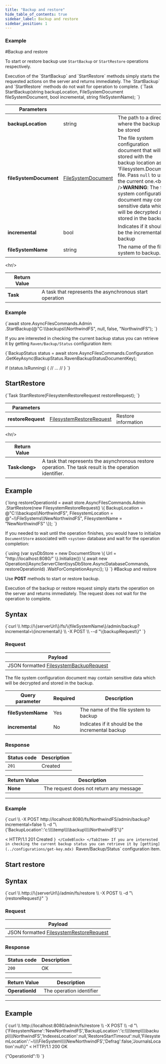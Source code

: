 ```yaml
---
title: "Backup and restore"
hide_table_of_contents: true
sidebar_label: Backup and restore
sidebar_position: 1
---
```





### Example
<LanguageSwitcher supportedLanguages={supportedLanguages} />
<LanguageContent language="csharp">
#Backup and restore

To start or restore backup use `StartBackup` or `StartRestore` operations respectively.


<Admonition type="note" title="Non blocking operations" id="non-blocking-operations" href="#non-blocking-operations">
Execution of the `StartBackup` and `StartRestore` methods simply starts the requested actions on the server and returns immediately. 
The `StartBackup` and `StartRestore` methods do not wait for operation to complete.
</Admonition>



<TabItem value="start_backup_1" label="start_backup_1">
<CodeBlock language="csharp">
{`Task StartBackup(string backupLocation, FileSystemDocument fileSystemDocument, bool incremental, string fileSystemName);
`}
</CodeBlock>
</TabItem>

| Parameters | | |
| ------------- | ------------- | ----- |
| **backupLocation** | string | The path to a directory where the backup will be stored |
| **fileSystemDocument** | [FileSystemDocument](../../../../glossary/file-system-document.mdx) | The file system configuration document that will be stored with the backup location as 'Filesystem.Document' file. Pass `null` to use the current one.&lt;br /&gt;**WARNING**: The file system configuration document may contain sensitive data which will be decrypted and stored in the backup. |
| **incremental** | bool | Indicates if it should be the incremental backup |
| **fileSystemName** | string | The name of the file system to backup. |

&lt;hr/&gt;

| Return Value | |
| ------------- | ------------- |
| **Task** | A task that represents the asynchronous start operation |

### Example

<TabItem value="start_backup_2" label="start_backup_2">
<CodeBlock language="csharp">
{`await store.AsyncFilesCommands.Admin
		.StartBackup(@"C:\\backups\\NorthwindFS", null, false, "NorthwindFS");
`}
</CodeBlock>
</TabItem>

If you are interested in checking the current backup status you can retrieve it by getting `Raven/Backup/Status` configuration item:

<TabItem value="start_backup_3" label="start_backup_3">
<CodeBlock language="csharp">
{`BackupStatus status = await store.AsyncFilesCommands.Configuration
	.GetKeyAsync<BackupStatus>(BackupStatus.RavenBackupStatusDocumentKey);

if (status.IsRunning)
\{
	// ... //
\}
`}
</CodeBlock>
</TabItem>




## StartRestore

<TabItem value="start_restore_1" label="start_restore_1">
<CodeBlock language="csharp">
{`Task<long> StartRestore(FilesystemRestoreRequest restoreRequest);
`}
</CodeBlock>
</TabItem>

| Parameters | | |
| ------------- | ------------- | ----- |
| **restoreRequest** | [FilesystemRestoreRequest](../../../../glossary/file-system-restore-request.mdx) | Restore information |

&lt;hr/&gt;

| Return Value | |
| ------------- | ------------- |
| **Task&lt;long&gt;** | A task that represents the asynchronous restore operation. The task result is the operation identifier. |

## Example

<TabItem value="start_restore_2" label="start_restore_2">
<CodeBlock language="csharp">
{`long restoreOperationId = await store.AsyncFilesCommands.Admin
									.StartRestore(new FilesystemRestoreRequest()
									\{
										BackupLocation = @"C:\\backups\\NorthwindFS",
										FilesystemLocation = @"~\\FileSystems\\NewNorthwindFS",
										FilesystemName = "NewNorthwindFS"
									\});
`}
</CodeBlock>
</TabItem>

If you needed to wait until the operation finishes, you would have to initialize `DocumentStore` associated with `<system>` database and wait for the operation completion:

<TabItem value="start_restore_3" label="start_restore_3">
<CodeBlock language="csharp">
{`using (var sysDbStore = new DocumentStore
\{
	Url = "http://localhost:8080/"
\}.Initialize())
\{
	await new Operation((AsyncServerClient)sysDbStore.AsyncDatabaseCommands, restoreOperationId)
				.WaitForCompletionAsync();
\}
`}
</CodeBlock>
</TabItem>



</LanguageContent>
<LanguageContent language="http">
#Backup and restore

Use **POST** methods to start or restore backup.

<Admonition type="note" title="Non blocking operations" id="non-blocking-operations" href="#non-blocking-operations">
Execution of the backup or restore request simply starts the operation on the server and returns immediately. 
The request does not wait for the operation to complete.
</Admonition>



## Syntax

<TabItem value="json" label="json">
<CodeBlock language="json">
{`curl \\
	http://\{serverUrl\}/fs/\{fileSystemName\}/admin/backup?incremental=\{incremental\}  \\
	-X POST \\
	--d "\{backupRequest\}"
`}
</CodeBlock>
</TabItem>

### Request

| Payload |
| ------- |
| JSON formatted [FilesystemBackupRequest](../../../../glossary/file-system-backup-request.mdx) |

<Admonition type="warning" title="Backup and sensitive data" id="backup-and-sensitive-data" href="#backup-and-sensitive-data">
The file system configuration document may contain sensitive data which will be decrypted and stored in the backup. 
</Admonition>

| Query parameter | Required | Description |
| ------------- | -- | ---- |
| **fileSystemName** | Yes | The name of the file system to backup |
| **incremental** | No | Indicates if it should be the incremental backup |

### Response

| Status code | Description |
| ----------- | - |
| `201` | Created |

| Return Value | Description |
| ------------- | ------------- |
| **None** | The request does not return any message |

---

### Example

<TabItem value="json" label="json">
<CodeBlock language="json">
{`curl \\
    -X POST http://localhost:8080/fs/NorthwindFS/admin/backup?incremental=false \\
    -d "\{'BackupLocation':'c:\\\\temp\\\\backup\\\\NorthwindFS'\}"

< HTTP/1.1 201 Created
`}
</CodeBlock>
</TabItem>
If you are interested in checking the current backup status you can retrieve it by [getting](../configurations/get-key.mdx) `Raven/Backup/Status` configuration item.




## Start restore

## Syntax

<TabItem value="json" label="json">
<CodeBlock language="json">
{`curl \\
	http://\{serverUrl\}/admin/fs/restore  \\
	-X POST \\
	-d "\{restoreRequest\}"
`}
</CodeBlock>
</TabItem>

### Request

| Payload |
| ------- |
| JSON formatted [FilesystemRestoreRequest](../../../../glossary/file-system-restore-request.mdx) |

### Response

| Status code | Description |
| ----------- | - |
| `200` | OK |

| Return Value | Description |
| ------------- | ------------- |
| **OperationId** | The operation identifier |

---

## Example

<TabItem value="json" label="json">
<CodeBlock language="json">
{`curl \\
	http://localhost:8080/admin/fs/restore  \\
	-X POST \\
	-d "\{'FilesystemName':'NewNorthwindFS','BackupLocation':'c:\\\\temp\\\\backup\\\\NorthwindFS','IndexesLocation':null,'RestoreStartTimeout':null,'FilesystemLocation':'~\\\\FileSystem\\\\NewNorthwindFS','Defrag':false,'JournalsLocation':null\}"
< HTTP/1.1 200 OK

\{"OperationId":1\}
`}
</CodeBlock>
</TabItem>


</LanguageContent>

<!---

-->